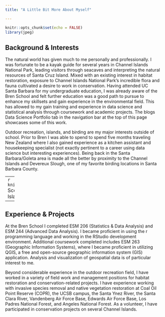 ```yaml
---
title: "A Little Bit More About Myself"

---
```

```r
knitr::opts_chunk$set(echo = FALSE)
library(jpeg)
```

## Background & Interests

The natural world has given much to me personally and professionally. I was fortunate to be a kayak guide for several years in Channel Islands National Park, leading visitors through seacaves and interpreting the natural resources of Santa Cruz Island. Mixed with an existing interest in habitat restoration, exposure to Channel Islands National Park's incredible flora and fauna cultivated a desire to work in conservation. Having attended UC Santa Barbara for my undergraduate education, I was already aware of the Bren School and felt further education was a good path to pursue to enhance my skillsets and gain experience in the environmental field. This has allowed to my gain training and experience in data science and statistical analysis through coursework and academic projects. The blogs Data Science Portfolio tab in the navigation bar at the top of this page showcases some of this work.

Outdoor recreation, islands, and birding are my major interests outside of school. Prior to Bren I was able to spend to spend five months traveling New Zealand where I also gained experience as a kitchen assistant and housekeeping specialist (not exactly pertinent to a career using data science but interesting experiences). Being back in the Santa Barbara/Goleta area is made all the better by proximity to the Channel Islands and Devereux Slough, one of my favorite birding locations in Santa Barbara County. 


---
```r
knitr::include_graphics("./images/Scorp.jpg")
```
Scorpion Anchorage, Santa Cruz Island, Channel Islands National Park

---
## Experience & Projects


At the Bren School I completed ESM 206 (Statistics & Data Analysis) and ESM 244 (Advanced Data Analysis). I became proficient in using the r programming language and working in the RStudio development environment. Additional coursework completed includes ESM 263 (Geographic Information Systems), where I became proficient in utilizing QGIS, a free and open-source geographic information system (GIS) application. Analysis and visualization of geospatial data is of particular interest to me.

Beyond considerable experience in the outdoor recreation field, I have worked in a variety of field work and management positions for habitat restoration and conservation-related projects. I have experience working with invasive species removal and native vegetation restoration at Coal Oil Point Reserve (COPR), the UCSB campus, the Santa Ynez River, the Santa Clara River, Vandenberg Air Force Base, Edwards Air Force Base, Los Padres National Forest, and Angeles National Forest. As a volunteer, I have participated in conservation projects on several Channel Islands.



